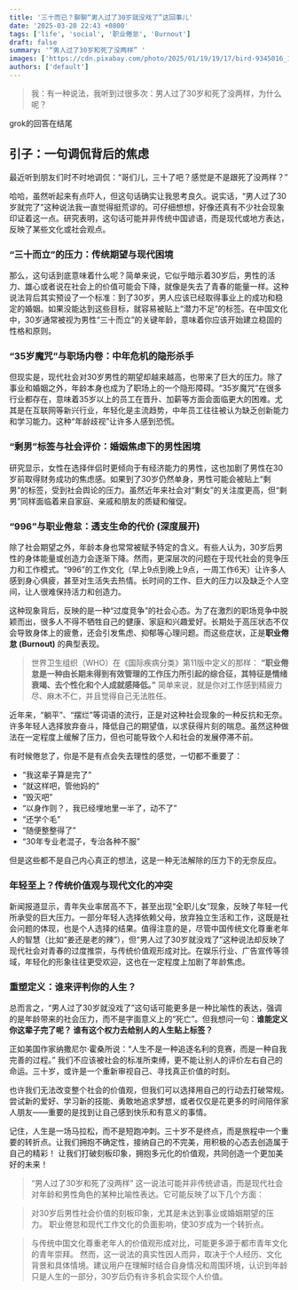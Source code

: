 ```yaml
---
title: '三十而已？聊聊“男人过了30岁就没戏了”这回事儿'
date: '2025-03-28 22:43 +0800'
tags: ['life', 'social', '职业倦怠', 'Burnout']
draft: false
summary: '“男人过了30岁和死了没两样” '
images: ['https://cdn.pixabay.com/photo/2025/01/19/19/17/bird-9345016_1280.jpg']
authors: ['default']
---
```


> 我：有一种说法，我听到过很多次：男人过了30岁和死了没两样，为什么呢？

grok的回答在结尾

## 引子：一句调侃背后的焦虑

最近听到朋友们时不时地调侃：“哥们儿，三十了吧？感觉是不是跟死了没两样？”

哈哈，虽然听起来有点吓人，但这句话确实让我思考良久。说实话，“男人过了30岁就完了”这种说法我一直觉得挺荒谬的。可仔细想想，好像还真有不少社会现象印证着这一点。研究表明，这句话可能并非传统中国谚语，而是现代或地方表达，反映了某些文化或社会观点。

### “三十而立”的压力：传统期望与现代困境

那么，这句话到底意味着什么呢？简单来说，它似乎暗示着30岁后，男性的活力、雄心或者说在社会上的价值可能会下降，就像是失去了青春的能量一样。这种说法背后其实预设了一个标准：到了30岁，男人应该已经取得事业上的成功和稳定的婚姻。如果没能达到这些目标，就容易被贴上“潜力不足”的标签。在中国文化中，30岁通常被视为男性“三十而立”的关键年龄，意味着你应该开始建立稳固的性格和原则。

### “35岁魔咒”与职场内卷：中年危机的隐形杀手

但现实是，现代社会对30岁男性的期望却越来越高，也带来了巨大的压力。除了事业和婚姻之外，年龄本身也成为了职场上的一个隐形障碍。“35岁魔咒”在很多行业都存在，意味着35岁以上的员工在晋升、加薪等方面会面临更大的困难。尤其是在互联网等新兴行业，年轻化是主流趋势，中年员工往往被认为缺乏创新能力和学习能力。这种“年龄歧视”让许多人感到恐慌。

### “剩男”标签与社会评价：婚姻焦虑下的男性困境

研究显示，女性在选择伴侣时更倾向于有经济能力的男性，这也加剧了男性在30岁前取得财务成功的焦虑感。如果到了30岁仍然单身，男性可能会被贴上“剩男”的标签，受到社会舆论的压力。虽然近年来社会对“剩女”的关注度更高，但“剩男”同样面临着来自家庭、亲戚和朋友的质疑和催促。

### “996”与职业倦怠：透支生命的代价 (深度展开)

除了社会期望之外，年龄本身也常常被赋予特定的含义。有些人认为，30岁后男性的身体能量或创造力会逐渐下降。然而，更深层次的问题在于现代社会的竞争压力和工作模式。“996”的工作文化（早上9点到晚上9点，一周工作6天）让许多人感到身心俱疲，甚至对生活失去热情。长时间的工作、巨大的压力以及缺乏个人空间，让人很难保持活力和创造力。

这种现象背后，反映的是一种“过度竞争”的社会心态。为了在激烈的职场竞争中脱颖而出，很多人不得不牺牲自己的健康、家庭和兴趣爱好。长期处于高压状态不仅会导致身体上的疲惫，还会引发焦虑、抑郁等心理问题。而这些症状，正是**职业倦怠 (Burnout)** 的典型表现。

> 世界卫生组织（WHO）在《国际疾病分类》第11版中定义的那样： **“职业倦怠是一种由长期未得到有效管理的工作压力所引起的综合征，其特征是情绪衰竭、去个性化和个人成就感降低。”** 简单来说，就是你对工作感到精疲力尽、麻木不仁，并且觉得自己无法胜任。

近年来，“躺平”、“摆烂”等词语的流行，正是对这种社会现象的一种反抗和无奈。许多年轻人选择放弃奋斗，降低自己的期望值，以求获得片刻的喘息。虽然这种做法在一定程度上缓解了压力，但也可能导致个人和社会的发展停滞不前。

有时候倦怠了，你是不是有点会失去理性的感觉，一切都不重要了：

- “我这辈子算是完了”
- “就这样吧，管他妈的”
- “毁灭吧”
- “以身作则？，我已经埋地里一半了，动不了”
- “还学个毛”
- “随便整整得了”
- “30年专业老混子，专治各种不服”

但是这些都不是自己内心真正的想法，这是一种无法解除的压力下的无奈反应。

### 年轻至上？传统价值观与现代文化的冲突

新闻报道显示，青年失业率居高不下，甚至出现“全职儿女”现象，反映了年轻一代所承受的巨大压力。一部分年轻人选择依赖父母，放弃独立生活和工作，这既是社会问题的体现，也是个人选择的结果。值得注意的是，尽管中国传统文化尊重老年人的智慧（比如“姜还是老的辣”），但“男人过了30岁就没戏了”这种说法却反映了现代社会对青春的过度推崇，与传统价值观形成对比。在娱乐行业、广告宣传等领域，年轻化的形象往往更受欢迎，这也在一定程度上加剧了年龄焦虑。

### 重塑定义：谁来评判你的人生？

总而言之，“男人过了30岁就没戏了”这句话可能更多是一种比喻性的表达，强调的是年龄带来的社会压力，而不是字面意义上的“死亡”。但我想问一句：**谁能定义你这辈子完了呢？ 谁有这个权力去给别人的人生贴上标签？**

正如美国作家纳撒尼尔·霍桑所说：“人生不是一种追逐名利的竞赛，而是一种自我完善的过程。” 我们不应该被社会的标准所束缚，更不能让别人的评价左右自己的命运。三十岁，或许是一个重新审视自己、寻找真正价值的时刻。

也许我们无法改变整个社会的价值观，但我们可以选择用自己的行动去打破常规。尝试新的爱好、学习新的技能、勇敢地追求梦想，或者仅仅是花更多的时间陪伴家人朋友——重要的是找到让自己感到快乐和有意义的事情。

记住，人生是一场马拉松，而不是短跑冲刺。三十岁不是终点，而是旅程中一个重要的转折点。让我们拥抱不确定性，接纳自己的不完美，用积极的心态去创造属于自己的精彩！ 让我们打破刻板印象，拥抱多元化的价值观，共同创造一个更加美好的未来！

> “男人过了30岁和死了没两样” 这一说法可能并非传统谚语，而是现代社会对年龄和男性角色的某种比喻性表达。它可能反映了以下几个方面：

> 对30岁后男性社会价值的刻板印象，尤其是未达到事业或婚姻期望的压力。
> 职业倦怠和现代工作文化的负面影响，使30岁成为一个转折点。

> 与传统中国文化尊重老年人的价值观形成对比，可能更多源于都市青年文化的青年崇拜。
> 然而，这一说法的真实性因人而异，取决于个人经历、文化背景和具体情境。建议用户在理解时结合自身情况和周围环境，认识到年龄只是人生的一部分，30岁后仍有许多机会实现个人价值。
